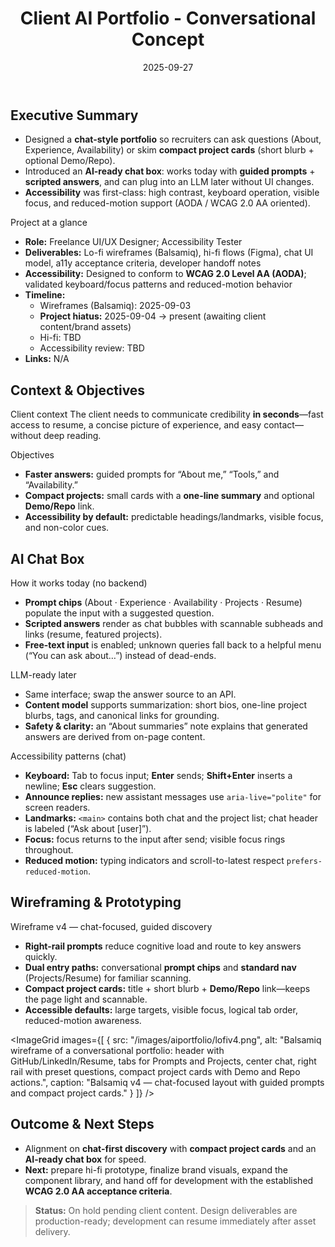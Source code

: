 ﻿---
title: "Client AI Portfolio - Conversational Concept"
summary: "Freelance UI/UX engagement: chat-focused, accessibility-first portfolio concept with guided prompts and an AI-ready chat box. Lo-fi in Balsamiq, hi-fi in Figma."
date: "2025-09-27"
categories: ["UI/UX", "Prototype"]
tools: ["balsamiq", "figma", "a11y"]
featured: true
---

## Executive Summary
- Designed a **chat-style portfolio** so recruiters can ask questions (About, Experience, Availability) or skim **compact project cards** (short blurb + optional Demo/Repo).
- Introduced an **AI-ready chat box**: works today with **guided prompts** + **scripted answers**, and can plug into an LLM later without UI changes.
- **Accessibility** was first-class: high contrast, keyboard operation, visible focus, and reduced-motion support (AODA / WCAG 2.0 AA oriented).

<Subhead>Project at a glance</Subhead>

- **Role:** Freelance UI/UX Designer; Accessibility Tester  
- **Deliverables:** Lo-fi wireframes (Balsamiq), hi-fi flows (Figma), chat UI model, a11y acceptance criteria, developer handoff notes  
- **Accessibility:** Designed to conform to **WCAG 2.0 Level AA (AODA)**; validated keyboard/focus patterns and reduced-motion behavior  
- **Timeline:**  
  - Wireframes (Balsamiq): 2025-09-03  
  - **Project hiatus:** 2025-09-04 → present (awaiting client content/brand assets)  
  - Hi-fi: TBD  
  - Accessibility review: TBD  
- **Links:** N/A

## Context & Objectives
<Subhead>Client context</Subhead>
The client needs to communicate credibility **in seconds**—fast access to resume, a concise picture of experience, and easy contact—without deep reading.

<Subhead>Objectives</Subhead>
- **Faster answers:** guided prompts for “About me,” “Tools,” and “Availability.”  
- **Compact projects:** small cards with a **one-line summary** and optional **Demo/Repo** link.  
- **Accessibility by default:** predictable headings/landmarks, visible focus, and non-color cues.

## AI Chat Box
<Subhead>How it works today (no backend)</Subhead>
- **Prompt chips** (About · Experience · Availability · Projects · Resume) populate the input with a suggested question.  
- **Scripted answers** render as chat bubbles with scannable subheads and links (resume, featured projects).  
- **Free-text input** is enabled; unknown queries fall back to a helpful menu (“You can ask about…”) instead of dead-ends.

<Subhead>LLM-ready later</Subhead>
- Same interface; swap the answer source to an API.  
- **Content model** supports summarization: short bios, one-line project blurbs, tags, and canonical links for grounding.  
- **Safety & clarity:** an “About summaries” note explains that generated answers are derived from on-page content.

<Subhead>Accessibility patterns (chat)</Subhead>
- **Keyboard:** Tab to focus input; **Enter** sends; **Shift+Enter** inserts a newline; **Esc** clears suggestion.  
- **Announce replies:** new assistant messages use `aria-live="polite"` for screen readers.  
- **Landmarks:** `<main>` contains both chat and the project list; chat header is labeled (“Ask about [user]”).  
- **Focus:** focus returns to the input after send; visible focus rings throughout.  
- **Reduced motion:** typing indicators and scroll-to-latest respect `prefers-reduced-motion`.

## Wireframing & Prototyping
<Subhead>Wireframe v4 — chat-focused, guided discovery</Subhead>

- **Right-rail prompts** reduce cognitive load and route to key answers quickly.  
- **Dual entry paths:** conversational **prompt chips** and **standard nav** (Projects/Resume) for familiar scanning.  
- **Compact project cards:** title + short blurb + **Demo/Repo** link—keeps the page light and scannable.  
- **Accessible defaults:** large targets, visible focus, logical tab order, reduced-motion awareness.

<ImageGrid
  images={[
    {
      src: "/images/aiportfolio/lofiv4.png",
      alt:
        "Balsamiq wireframe of a conversational portfolio: header with GitHub/LinkedIn/Resume, tabs for Prompts and Projects, center chat, right rail with preset questions, compact project cards with Demo and Repo actions.",
      caption: "Balsamiq v4 — chat-focused layout with guided prompts and compact project cards."
    }
  ]}
/>

## Outcome & Next Steps
- Alignment on **chat-first discovery** with **compact project cards** and an **AI-ready chat box** for speed.  
- **Next:** prepare hi-fi prototype, finalize brand visuals, expand the component library, and hand off for development with the established **WCAG 2.0 AA acceptance criteria**.

> **Status:** On hold pending client content. Design deliverables are production-ready; development can resume immediately after asset delivery.